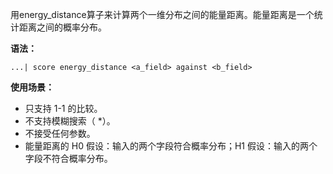 用energy_distance算子来计算两个一维分布之间的能量距离。能量距离是一个统计距离之间的概率分布。

**语法：**

```
...| score energy_distance <a_field> against <b_field>
```

**使用场景：**

- 只支持 1-1 的比较。
- 不支持模糊搜索（ \*）。
- 不接受任何参数。
- 能量距离的 H0 假设：输入的两个字段符合概率分布；H1 假设：输入的两个字段不符合概率分布。
